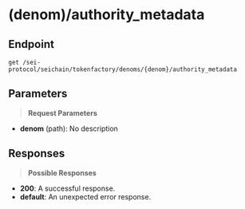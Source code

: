 # (denom)/authority_metadata

## Endpoint
```http
get /sei-protocol/seichain/tokenfactory/denoms/{denom}/authority_metadata
```

## Parameters
> **Request Parameters**

- **denom** (path): No description

## Responses
> **Possible Responses**

- **200**: A successful response.
- **default**: An unexpected error response.

